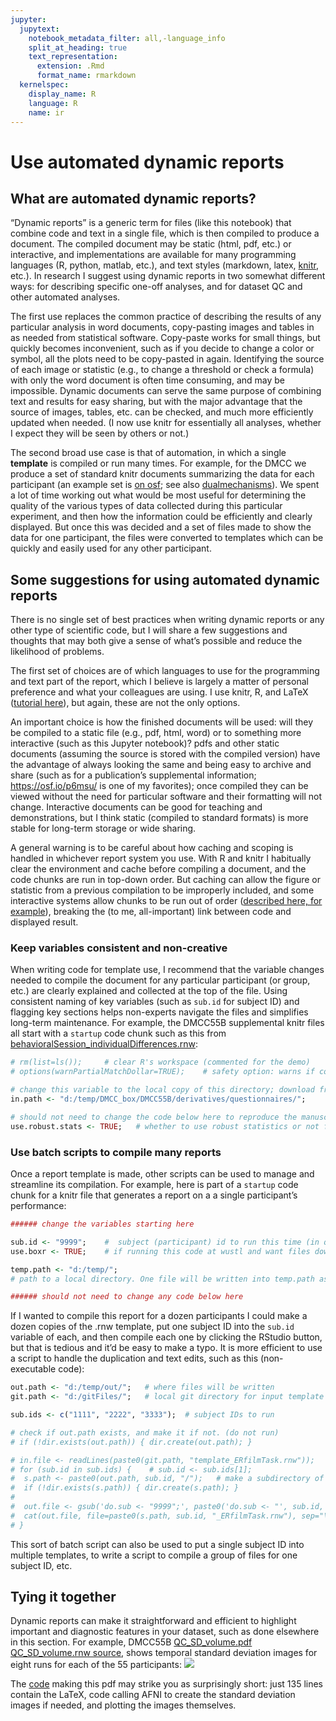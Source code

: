 ---
jupyter:
  jupytext:
    notebook_metadata_filter: all,-language_info
    split_at_heading: true
    text_representation:
      extension: .Rmd
      format_name: rmarkdown
  kernelspec:
    display_name: R
    language: R
    name: ir
---

# Use automated dynamic reports
## What are automated dynamic reports?
"Dynamic reports" is a generic term for files (like this notebook) that combine code and text in a single file, which is then compiled to produce a document. The compiled document may be static (html, pdf, etc.) or interactive, and implementations are available for many programming languages (R, python, matlab, etc.), and text styles (markdown, latex, [knitr](https://yihui.org/knitr/), etc.). In research I suggest using dynamic reports in two somewhat different ways: for describing specific one-off analyses, and for dataset QC and other automated analyses. 

The first use replaces the common practice of describing the results of any particular analysis in word documents, copy-pasting images and tables in as needed from statistical software. Copy-paste works for small things, but quickly becomes inconvenient, such as if you decide to change a color or symbol, all the plots need to be copy-pasted in again. Identifying the source of each image or statistic (e.g., to change a threshold or check a formula) with only the word document is often time consuming, and may be impossible. Dynamic documents can serve the same purpose of combining text and results for easy sharing, but with the major advantage that the source of images, tables, etc. can be checked, and much more efficiently updated when needed. (I now use knitr for essentially all analyses, whether I expect they will be seen by others or not.) 

The second broad use case is that of automation, in which a single **template** is compiled or run many times. For example, for the DMCC we produce a set of standard knitr documents summarizing the data for each participant (an example set is [on osf](https://osf.io/7xkq9/); see also [dualmechanisms](https://github.com/ccplabwustl/dualmechanisms/)). We spent a lot of time working out what would be most useful for determining the quality of the various types of data collected during this particular experiment, and then how the information could be efficiently and clearly displayed. But once this was decided and a set of files made to show the data for one participant, the files were converted to templates which can be quickly and easily used for any other participant.

## Some suggestions for using automated dynamic reports
There is no single set of best practices when writing dynamic reports or any other type of scientific code, but I will share a few suggestions and thoughts that may both give a sense of what's possible and reduce the likelihood of problems. 

The first set of choices are of which languages to use for the programming and text part of the report, which I believe is largely a matter of personal preference and what your colleagues are using. I use knitr, R, and LaTeX ([tutorial here](https://mvpa.blogspot.com/2020/03/introductory-knitr-tutorial.html)), but again, these are not the only options. 

An important choice is how the finished documents will be used: will they be compiled to a static file (e.g., pdf, html, word) or to something more interactive (such as this Jupyter notebook)? pdfs and other static documents (assuming the source is stored with the compiled version) have the advantage of always looking the same and being easy to archive and share (such as for a publication's supplemental information; <https://osf.io/p6msu/> is one of my favorites); once compiled they can be viewed without the need for particular software and their formatting will not change. Interactive documents can be good for teaching and demonstrations, but I think static (compiled to standard formats) is more stable for long-term storage or wide sharing. 

A general warning is to be careful about how caching and scoping is handled in whichever report system you use. With R and knitr I habitually clear the environment and cache before compiling a document, and the code chunks are run in top-down order. But caching can allow the figure or statistic from a previous compilation to be improperly included, and some interactive systems allow chunks to be run out of order ([described here, for example](https://yihui.org/en/2018/09/notebook-war/)), breaking the (to me, all-important) link between code and displayed result.

### Keep variables consistent and non-creative
When writing code for template use, I recommend that the variable changes needed to compile the document for any particular participant (or group, etc.) are clearly explained and collected at the top of the file. Using consistent naming of key variables (such as `sub.id` for subject ID) and flagging key sections helps non-experts navigate the files and simplifies long-term maintenance. For example, the DMCC55B supplemental knitr files all start with a `startup` code chunk such as this from [behavioralSession_individualDifferences.rnw](https://osf.io/yv56d/):
```{r}
# rm(list=ls());     # clear R's workspace (commented for the demo)
# options(warnPartialMatchDollar=TRUE);    # safety option: warns if column names specified with $ don't match exactly

# change this variable to the local copy of this directory; download from https://openneuro.org/datasets/ds003465/
in.path <- "d:/temp/DMCC_box/DMCC55B/derivatives/questionnaires/";  

# should not need to change the code below here to reproduce the manuscript statistics
use.robust.stats <- TRUE;   # whether to use robust statistics or not for the means and SEMs
```

### Use batch scripts to compile many reports
Once a report template is made, other scripts can be used to manage and streamline its compilation. For example, here is part of a `startup` code chunk for a knitr file that generates a report on a a single participant's performance:
```{r}
###### change the variables starting here

sub.id <- "9999";    #  subject (participant) id to run this time (in quotes)
use.boxr <- TRUE;    # if running this code at wustl and want files downloaded from box.

temp.path <- "d:/temp/";   
# path to a local directory. One file will be written into temp.path as the code runs regardless of the use.boxr setting. 

###### should not need to change any code below here
```
If I wanted to compile this report for a dozen participants I could make a dozen copies of the .rnw template, put one subject ID into the `sub.id` variable of each, and then compile each one by clicking the RStudio button, but that is tedious and it'd be easy to make a typo. It is more efficient to use a script to handle the duplication and text edits, such as this (non-executable code):
```{r}
out.path <- "d:/temp/out/";   # where files will be written
git.path <- "d:/gitFiles/";   # local git directory for input template

sub.ids <- c("1111", "2222", "3333");  # subject IDs to run

# check if out.path exists, and make it if not. (do not run)
# if (!dir.exists(out.path)) { dir.create(out.path); }

# in.file <- readLines(paste0(git.path, "template_ERfilmTask.rnw"));   # read in the template knitr
# for (sub.id in sub.ids) {    # sub.id <- sub.ids[1];
#  s.path <- paste0(out.path, sub.id, "/");   # make a subdirectory of out.path for each person
#  if (!dir.exists(s.path)) { dir.create(s.path); }
#  
#  out.file <- gsub('do.sub <- "9999";', paste0('do.sub <- "', sub.id, '";'), in.file);    # put in subject ID
#  cat(out.file, file=paste0(s.path, sub.id, "_ERfilmTask.rnw"), sep="\n");    # write out the knitr template with this person's info
# }
```
This sort of batch script can also be used to put a single subject ID into multiple templates, to write a script to compile a group of files for one subject ID, etc.

## Tying it together
Dynamic reports can make it straightforward and efficient to highlight important and diagnostic features in your dataset, such as done elsewhere in this section. For example, DMCC55B [QC_SD_volume.pdf](https://osf.io/xchwm/) [QC_SD_volume.rnw source](https://osf.io/3872s/), shows temporal standard deviation images for eight runs for each of the 55 participants:
<img src="example4files/sd.JPG">

The [code](https://osf.io/3872s/) making this pdf may strike you as surprisingly short: just 135 lines contain the LaTeX, code calling AFNI to create the standard deviation images if needed, and plotting the images themselves.
